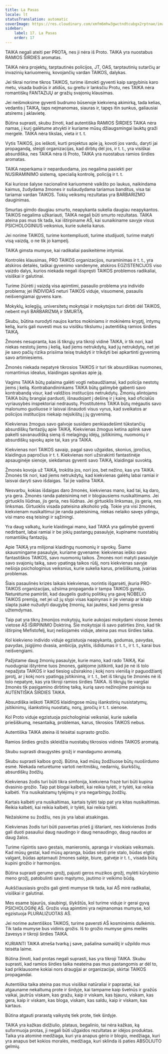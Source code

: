 ```yaml
---
title: La Pasas
locale: lt
statusTranslation: automatic
coverImage: https://res.cloudinary.com/xmfm6mhw3gwctndtcubgx2rptnae/image/upload/v1740337243/small_cover_educacion_fundamental_a051170f1c.webp
sidebar:
    label: 17. La Pasas
    order: 17
---
```

TAIKA negali ateiti per PROTĄ, nes ji nėra iš Proto. TAIKA yra nuostabus RAMIOS ŠIRDIES aromatas.

TAIKA nėra projektų, tarptautinės policijos, JT, OAS, tarptautinių sutarčių ar invazinių kariuomenių, kovojančių vardan TAIKOS, dalykas.

Jei tikrai norime tikros TAIKOS, turime išmokti gyventi kaip sargybinis karo metu, visada budrūs ir atidūs, su greitu ir lanksčiu Protu, nes TAIKA nėra romantiškų FANTAZIJŲ ar gražių svajonių klausimas.

Jei neišmoksime gyventi budrumo būsenoje kiekvieną akimirką, tada kelias, vedantis į TAIKĄ, taps neįmanomas, siauras ir, tapęs itin sunkus, galiausiai atsirems į aklavietę.

Būtina suprasti, skubu žinoti, kad autentiška RAMIOS ŠIRDIES TAIKA nėra namas, į kurį galėtume atvykti ir kuriame mūsų džiaugsmingai lauktų graži mergelė. TAIKA nėra tikslas, vieta ir t. t.

Vytis TAIKOS, jos ieškoti, kurti projektus apie ją, kovoti jos vardu, daryti jai propagandą, steigti organizacijas, kad dirbtų dėl jos, ir t. t., yra visiškai absurdiška, nes TAIKA nėra iš Proto, TAIKA yra nuostabus ramios širdies aromatas.

TAIKA neperkama ir neparduodama, jos negalima pasiekti per NUSIRAMINIMO sistemą, specialią kontrolę, policiją ir t. t.

Kai kuriose šalyse nacionalinė kariuomenė vaikšto po laukus, naikindama kaimus, žudydama žmones ir sušaudydama tariamus banditus, visa tai tariamai vardan TAIKOS. Tokių veiksmų rezultatas yra BARBARIZMO dauginimas.

Smurtas gimdo daugiau smurto, neapykanta sukelia daugiau neapykantos. TAIKOS negalima užkariauti, TAIKA negali būti smurto rezultatas. TAIKA ateina pas mus tik tada, kai ištirpiname AŠ, kai sunaikiname savyje visus PSICHOLOGINIUS veiksnius, kurie sukelia karus.

Jei norime TAIKOS, turime kontempliuoti, turime studijuoti, turime matyti visą vaizdą, o ne tik jo kampelį.

TAIKA gimsta mumyse, kai radikaliai pasikeitėme intymiai.

Kontrolės klausimas, PRO TAIKOS organizacijos, nuraminimas ir t. t., yra atskiros detalės, taškai gyvenimo vandenyne, atskiros EGZISTENCIJOS viso vaizdo dalys, kurios niekada negali išspręsti TAIKOS problemos radikaliai, visiškai ir galutinai.

Turime žiūrėti į vaizdą visa apimtimi, pasaulio problema yra individo problema; jei INDIVIDAS neturi TAIKOS viduje, visuomenė, pasaulis neišvengiamai gyvens kare.

Mokyklų, kolegijų, universitetų mokytojai ir mokytojos turi dirbti dėl TAIKOS, nebent myli BARBARIZMĄ ir SMURTĄ.

Skubu, būtina nurodyti naujos kartos mokiniams ir mokinėms kryptį, intymų kelią, kuris gali nuvesti mus su visišku tikslumu į autentišką ramios širdies TAIKĄ.

Žmonės nesupranta, kas iš tikrųjų yra tikroji vidinė TAIKA, ir tik nori, kad niekas nestotų jiems į kelią, kad jiems netrukdytų, kad jų netrukdytų, net jei jie savo pačių rizika prisiima teisę trukdyti ir trikdyti bei apkartinti gyvenimą savo artimiesiems.

Žmonės niekada nepatyrė tikrosios TAIKOS ir turi tik absurdiškas nuomones, romantinius idealus, klaidingas sąvokas apie ją.

Vagims TAIKA būtų palaima galėti vogti nebaudžiamai, kad policija nestotų jiems į kelią. Kontrabandininkams TAIKA būtų galimybė gabenti savo kontrabandą visur, kad valdžios institucijos netrukdytų. Žmonių alintojams TAIKA būtų brangiai parduoti, išnaudojant į dešinę ir į kairę, kad oficialūs vyriausybės inspektoriai nedraustų. Prostitutėms TAIKA būtų mėgautis savo malonumo guoliuose ir laisvai išnaudoti visus vyrus, kad sveikatos ar policijos institucijos niekaip neįsikištų į jų gyvenimą.

Kiekvienas žmogus savo galvoje susidaro penkiasdešimt tūkstančių absurdiškų fantazijų apie TAIKĄ. Kiekvienas žmogus ketina aplink save pakelti savanaudišką sieną iš melagingų idėjų, įsitikinimų, nuomonių ir absurdiškų sąvokų apie tai, kas yra TAIKA.

Kiekvienas nori TAIKOS savaip, pagal savo užgaidas, skonius, įpročius, klaidingus papročius ir t. t. Kiekvienas nori užsirakinti fantastinėje apsauginėje sienoje, siekdamas gyventi savo TAIKĄ, klaidingai suvoktą.

Žmonės kovoja už TAIKĄ, trokšta jos, nori jos, bet nežino, kas yra TAIKA. Žmonės tik nori, kad jiems netrukdytų, kad kiekvienas galėtų labai ramiai ir laisvai daryti savo išdaigas. Tai jie vadina TAIKA.

Nesvarbu, kokias išdaigas daro žmonės, kiekvienas mano, kad tai, ką daro, yra gera. Žmonės randa pateisinimą net ir blogiausiems nusikaltimams. Jei girtuoklis liūdnas, jis geria, nes liūdnas. Jei girtuoklis linksmas, jis geria, nes linksmas. Girtuoklis visada pateisina alkoholio ydą. Tokie yra visi žmonės, kiekvienam nusikaltimui jie randa pateisinimą, niekas nelaiko savęs ydingu, visi mano esą teisingi ir sąžiningi.

Yra daug valkatų, kurie klaidingai mano, kad TAIKA yra galimybė gyventi nedirbant, labai ramiai ir be jokių pastangų pasaulyje, kupiname nuostabių romantiškų fantazijų.

Apie TAIKĄ yra milijonai klaidingų nuomonių ir sąvokų. Šiame skausmingame pasaulyje, kuriame gyvename: kiekvienas ieško savo fantastiškos TAIKOS, savo nuomonių taikos. Žmonės nori matyti pasaulyje savo svajonių taiką, savo ypatingą taikos rūšį, nors kiekvienas savyje nešioja psichologinius veiksnius, kurie sukelia karus, priešiškumą, įvairias problemas.

Šiais pasaulinės krizės laikais kiekvienas, norintis išgarsėti, įkuria PRO-TAIKOS organizacijas, užsiima propaganda ir tampa TAIKOS gynėju. Neturėtume pamiršti, kad daugelis gudrių politikų yra gavę NOBELIO TAIKOS premiją, net jei už jų slypi visas kapinynas ir jie vienaip ar kitaip slapta įsakė nužudyti daugybę žmonių, kai jautėsi, kad jiems gresia užtemdymas.

Taip pat yra tikrų žmonijos mokytojų, kurie aukojasi mokydami visose žemės vietose AŠ IŠIRPINIMO Doktriną. Šie mokytojai iš savo patirties žino, kad tik ištirpinę Mefistofelį, kurį nešiojamės viduje, ateina pas mus širdies taika.

Kol kiekvieno individo viduje egzistuoja neapykanta, godumas, pavydas, pavydas, įsigijimo dvasia, ambicija, pyktis, išdidumas ir t. t., ir t. t., karai bus neišvengiami.

Pažįstame daug žmonių pasaulyje, kurie mano, kad rado TAIKĄ. Kai nuodugniai ištyrėme tuos žmones, galėjome įsitikinti, kad jie nė iš tolo nepažįsta TAIKOS ir kad tiesiog užsirakino į kokį nors vienišą ir paguodžiantį įprotį, ar į kokį nors ypatingą įsitikinimą, ir t. t., bet iš tikrųjų tie žmonės nė iš tolo nepatyrė, kas yra tikroji ramios širdies TAIKA. Iš tikrųjų tie vargšai žmonės tik pasigamino dirbtinę taiką, kurią savo nežinojime painioja su AUTENTIŠKA ŠIRDIES TAIKA.

Absurdiška ieškoti TAIKOS klaidingose mūsų išankstinių nusistatymų, įsitikinimų, išankstinių nuostatų, norų, įpročių ir t. t. sienose.

Kol Proto viduje egzistuoja psichologiniai veiksniai, kurie sukelia priešiškumą, nesantaiką, problemas, karus, tikrosios TAIKOS nebus.

Autentiška TAIKA ateina iš teisėtai suprasto grožio.

Ramios širdies grožis skleidžia nuostabų tikrosios vidinės TAIKOS aromatą.

Skubu suprasti draugystės grožį ir mandagumo aromatą.

Skubu suprasti kalbos grožį. Būtina, kad mūsų žodžiuose būtų nuoširdumo esmė. Niekada neturėtume vartoti neritmiškų, nedarnių, šiurkščių, absurdiškų žodžių.

Kiekvienas žodis turi būti tikra simfonija, kiekviena frazė turi būti kupina dvasinio grožio. Taip pat blogai kalbėti, kai reikia tylėti, ir tylėti, kai reikia kalbėti. Yra nusikalstamų tylėjimų ir yra negarbingų žodžių.

Kartais kalbėti yra nusikaltimas, kartais tylėti taip pat yra kitas nusikaltimas. Reikia kalbėti, kai reikia kalbėti, ir tylėti, kai reikia tylėti.

Nežaiskime su žodžiu, nes jis yra labai atsakingas.

Kiekvienas žodis turi būti pasvertas prieš jį ištariant, nes kiekvienas žodis gali duoti pasauliui daug naudingo ir daug nenaudingo, daug naudos ar daug žalos.

Turime rūpintis savo gestais, manieromis, apranga ir visokiais veiksmais. Kad mūsų gestai, kad mūsų apranga, būdas sėsti prie stalo, būdas elgtis valgant, būdas aptarnauti žmones salėje, biure, gatvėje ir t. t., visada būtų kupini grožio ir harmonijos.

Būtina suprasti gerumo grožį, pajusti geros muzikos grožį, mylėti kūrybinio meno grožį, patobulinti savo mąstymo, jautimo ir veikimo būdą.

Aukščiausiasis grožis gali gimti mumyse tik tada, kai AŠ mirė radikaliai, visiškai ir galutinai.

Mes esame bjaurūs, siaubingi, šlykštūs, kol turime viduje ir gerai gyvą PSICHOLOGINĮ AŠ. Grožis visa apimtimi yra neįmanomas mumyse, kol egzistuoja PLURALIZUOTAS AŠ.

Jei norime autentiškos TAIKOS, turime paversti AŠ kosminėmis dulkėmis. Tik tada mumyse bus vidinis grožis. Iš to grožio mumyse gims meilės žavesys ir tikroji širdies TAIKA.

KURIANTI TAIKA atneša tvarką į save, pašalina sumaištį ir užpildo mus teisėta laime.

Būtina žinoti, kad protas negali suprasti, kas yra tikroji TAIKA. Skubu suprasti, kad ramios širdies taika neateina pas mus pastangomis ar dėl to, kad priklausome kokiai nors draugijai ar organizacijai, skirtai TAIKOS propagandai.

Autentiška taika ateina pas mus visiškai natūraliai ir paprastai, kai atgauname nekaltumą prote ir širdyje, kai tampame kaip švelnūs ir gražūs vaikai, jautrūs viskam, kas gražu, kaip ir viskam, kas bjauru, viskam, kas gera, kaip ir viskam, kas bloga, viskam, kas saldu, kaip ir viskam, kas kartaus.

Būtina atgauti prarastą vaikystę tiek prote, tiek širdyje.

TAIKA yra kažkas didžiulio, plataus, begalinio, tai nėra kažkas, ką suformuoja protas, ji negali būti užgaidos rezultatas ar idėjos produktas. Taika yra atominė medžiaga, kuri yra anapus gėrio ir blogio, medžiaga, kuri yra anapus bet kokios moralės, medžiaga, kuri sklinda iš paties ABSOLIUTO gelmių.

